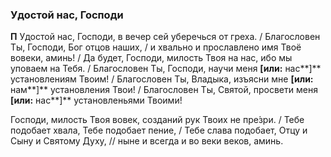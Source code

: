 <span id="udostoi" />

### Удостой нас, Господи

**П** Удостой нас, Господи, в вечер сей уберечься от греха. / Благословен Ты, Господи, Бог отцов наших, / и хвально и прославлено имя Твоё вовеки, аминь! / Да будет, Господи, милость Твоя на нас, ибо мы уповаем на Тебя. / Благословен Ты, Господи, научи меня **[или:** нас**]** установлениям Твоим! / Благословен Ты, Владыка, изъясни мне **[или:** нам**]** установления Твои! / Благословен Ты, Святой, просвети меня **[или:** нас**]** установленьями Твоими!

Господи, милость Твоя вовек, созданий рук Твоих не пре́зри. / Тебе подобает хвала, Тебе подобает пение, / Тебе слава подобает, Отцу и Сыну и Святому Духу, // ныне и всегда и во веки веков, аминь.
